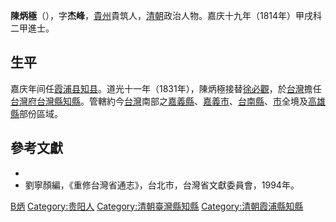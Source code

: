 '''陳炳極'''（{{bd|？||？|catIdx=}}），字'''杰峰'''，[[貴州|貴州]]貴筑人，[[清朝|清朝]]政治人物。嘉庆十九年（1814年）甲戌科二甲進士。

== 生平 ==
嘉庆年间任[[霞浦县|霞浦县]][[知县|知县]]。道光十一年（1831年），陳炳極接替[[徐必觀|徐必觀]]，於[[台灣|台灣]]擔任[[台灣府|台灣府]][[台灣縣|台灣縣]][[知縣|知縣]]。管轄約今[[台灣|台灣]]南部之[[嘉義縣|嘉義縣]]、[[嘉義市|嘉義市]]、[[台南縣|台南縣]]、[[台南市|市]]全境及[[高雄縣|高雄縣]]部份區域。

==參考文獻==
*{{Cite book|title=职官志|last=霞浦县志编纂委员会|first=《霞浦县志·上》|year=1986年|location=霞浦县|origyear=1929年版|pages=第201-205页}}
*劉寧顏編，《重修台灣省通志》，台北市，台灣省文獻委員會，1994年。

{{start box}}
{{s-off}}
{{Succession box|[[叶慎林|叶慎林]]|[[张登元|张登元]]|{{QING}}[[霞浦县知县|霞浦县知县]]|嘉庆年间在任}}
{{s-before|[[徐必觀|徐必觀]]}}
{{s-title|{{QING}}[[台灣府|台灣府]][[台灣縣|台灣縣]][[知縣|知縣]] |1831年上任}}
{{s-after|[[熊飛|熊飛]]}}
{{end box}}

{{嘉慶十九年甲戌科殿試金榜}}
{{霞浦县行政长官|QING=uncollapsed}}

{{Authority control}}

{{DEFAULTSORT:Chen陳}}
[[Category:陳姓|B炳]]
[[Category:贵阳人|Category:贵阳人]]
[[Category:清朝臺灣縣知縣|Category:清朝臺灣縣知縣]]
[[Category:清朝霞浦縣知縣|Category:清朝霞浦縣知縣]]


{{清朝人物小作品}}